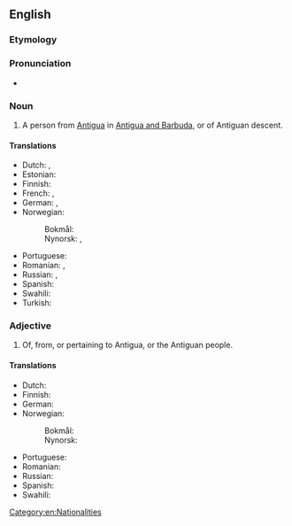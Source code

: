 {{also|antiguan}}
==English==

===Etymology===
{{suffix|en|Antigua|an}}

===Pronunciation===
* {{IPA|/ænˈtiːɡən/|lang=en}}

===Noun===
{{en-noun}}

# A person from [[Antigua]] in [[Antigua and Barbuda]], or of Antiguan descent.

====Translations====
{{trans-top|person}}
* Dutch: {{t|nl|Antiguaan|m}}, {{t|nl|Antiguaanse|f}}
* Estonian: {{t|et|antigualane}}
* Finnish: {{t|fi|antigualainen}}
* French: {{t+|fr|Antiguais|m}}, {{t+|fr|Antiguaise|f}}
* German: {{t+|de|Antiguaner|m}}, {{t+|de|Antiguanerin|f}}
* Norwegian:
*: Bokmål: {{t+|nb|antiguaner|m}}
*: Nynorsk: {{t+|nn|antiguan|m}}, {{t+|nn|antiguanar|m}}
{{trans-mid}}
* Portuguese: {{t+|pt|antiguano|m}}
* Romanian: {{t|ro|antiguan|m}}, {{t|ro|antiguană|f}}
* Russian: {{t|ru|антигуанец|m}}, {{t|ru|антигуанка|f}}
* Spanish: {{t+|es|antiguano|m}}
* Swahili: {{t|sw|Mwantigua}}
* Turkish: {{t|tr|Antigualı}}
{{trans-bottom}}

===Adjective===
{{en-adj}}

# Of, from, or pertaining to Antigua, or the Antiguan people.

====Translations====
{{trans-top|of, from, or pertaining to Antigua, or the Antiguan people}}
* Dutch: {{t|nl|Antiguaans}}
* Finnish: {{t|fi|antigualainen}}
* German: {{t+|de|antiguanisch}}
* Norwegian:
*: Bokmål: {{t|nb|antiguansk}}
*: Nynorsk: {{t+|nn|antiguansk}}
{{trans-mid}}
* Portuguese: {{t+|pt|antiguano}}
* Romanian: {{t|ro|antiguan}}
* Russian: {{t|ru|антигуанский}}
* Spanish: {{t+|es|antiguano|m}}
* Swahili: {{t|sw|Kiantigua}}
{{trans-bottom}}

[[Category:en:Nationalities]]